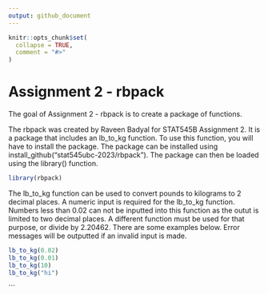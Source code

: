 ```yaml
---
output: github_document
---
```



```r
knitr::opts_chunk$set(
  collapse = TRUE,
  comment = "#>"
)
```

# Assignment 2 - rbpack

<!-- badges: start -->
<!-- badges: end -->

The goal of Assignment 2 - rbpack is to create a package of functions.

The rbpack was created by Raveen Badyal for STAT545B Assignment 2. It is a package that includes an lb_to_kg function. To use this function, you will have to install the package. The package can be installed using install_github("stat545ubc-2023/rbpack"). The package can then be loaded using the library() function.
```r
library(rbpack)
```

The lb_to_kg function can be used to convert pounds to kilograms to 2 decimal
places. A numeric input is required for the lb_to_kg function. Numbers less than 0.02 can not be inputted into this function as the outut is limited to two decimal places. A different function must be used for that purpose, or divide by 2.20462. There are some examples below. Error messages will be outputted if an invalid input is made.

```r
lb_to_kg(0.02)
lb_to_kg(0.01)
lb_to_kg(10)
lb_to_kg("hi")
```
```
